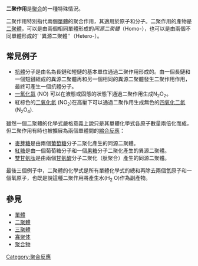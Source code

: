 '''二聚作用'''是[[聚合|聚合]]的一種特殊情況。

二聚作用特別指代兩個[[單體|單體]]的聚合作用，其適用於原子和分子。二聚作用的產物是[[二聚體|二聚體]]，可以是由兩個相同單體形成的''同源二聚體''（Homo-），也可以是由兩個不同單體形成的' '異源二聚體''（Hetero-）。

== 常見例子 ==

*[[抗體|抗體]]分子是由名為長鏈和短鏈的基本單位通過二聚作用形成的。由一個長鏈和一個短鏈組成的異源二聚體再和另一個相同的異源二聚體發生二聚作用作用，最終可產生一個抗體分子。
*[[一氧化氮|一氧化氮]] (NO) 可以在液態或固態的狀態下通過二聚作用生成N<sub>2</sub>O<sub>2</sub>。
*紅棕色的[[二氧化氮|二氧化氮]] (NO<sub>2</sub>)在高壓下可以通過二聚作用生成無色的[[四氧化二氮|四氧化二氮]](N<sub>2</sub>O<sub>4</sub>).

雖然一個二聚體的化學式嚴格意義上說只是其單體化學式各原子數量兩倍化而成，但二聚作用有時也被擴展為兩個單體間的[[縮合反應|縮合反應]]：

*[[麥芽糖|麥芽糖]]是由兩個[[葡萄糖|葡萄糖]]分子二聚化產生的同源二聚體。
*[[紅糖|紅糖]]是由一個葡萄糖分子和一個[[果糖|果糖]]分子二聚化產生的異源二聚體。
*[[雙甘氨肽|雙甘氨肽]]是由兩個[[甘氨酸|甘氨酸]]分子二聚化（肽聚合）產生的同源二聚體。

最後三個例子中，二聚體的化學式是所有單體化學式的總和再除去兩個氫原子和一個氧原子，也既是說這種二聚作用將產生水(H<sub>2</sub> O)作為副產物。

==參見==

* [[單體|單體]]
* [[二聚體|二聚體]]
* [[三聚體|三聚體]]
* [[寡聚体|寡聚体]]
* [[聚合物|聚合物]]

[[Category:聚合反應|Category:聚合反應]]